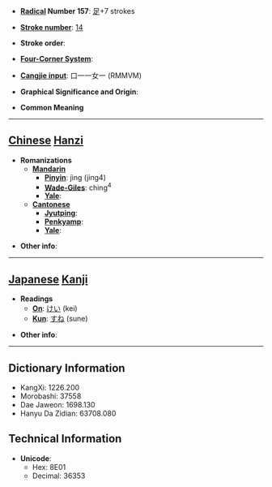 * '''[[Wiktionary:Chinese radical index| Radical]] Number 157''': [[Wiktionary:Chinese radical index 足|足]]+7 strokes

* '''[[Wiktionary:Chinese total strokes index|Stroke number]]''': [[Wiktionary:Chinese total strokes index 14|14]]

* '''Stroke order''': 

* '''[[Wiktionary:Chinese four corner index|Four-Corner System]]''': 

* '''[[Wiktionary:Chinese Cangjie index|Cangjie input]]''': 口一一女一 (RMMVM)

* '''Graphical Significance and Origin''': 

* '''Common Meaning'''

----

== [[Chinese]] [[Hanzi]] ==

* '''Romanizations'''
** '''[[Mandarin]]'''
*** '''[[Pinyin]]''': jìng (jing4)
*** '''[[Wade-Giles]]''': ching<sup>4</sup>
*** '''[[Yale]]''': 
** '''[[Cantonese]]'''
*** '''[[Jyutping]]''':
*** '''[[Penkyamp]]''': 
*** '''[[Yale]]''': 

* '''Other info''': 

----

== [[Japanese]] [[Kanji]] ==

* '''Readings'''
** '''[[On]]''': [[けい]] (kei)
** '''[[Kun]]''': [[すね]] (sune)

* '''Other info''':  

----

== Dictionary Information ==

* KangXi: 1226.200
* Morobashi: 37558
* Dae Jaweon: 1698.130
* Hanyu Da Zidian: 63708.080

== Technical Information ==

* '''Unicode''':
** Hex: 8E01
** Decimal: 36353